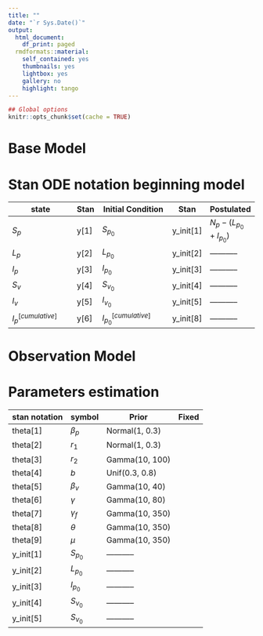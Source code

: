 ```yaml
---
title: ""
date: "`r Sys.Date()`"
output:
  html_document:
    df_print: paged
  rmdformats::material:
    self_contained: yes
    thumbnails: yes
    lightbox: yes
    gallery: no
    highlight: tango
---
```


```r
## Global options
knitr::opts_chunk$set(cache = TRUE)
```


Base Model
=================================
\begin{align}
    S_p'& =
        -\beta_p S_p I_v + r_1 L_p + r_2 I_p
        \\
    L_p'& =
        \beta_p S_p I_v -(b + r_1) L_p
        \\
    I_p'& = 
        b L_p - r_2 I_p
        \\
    S_v'&= 
        -\beta_v S_v I_p - (\gamma + \gamma_f) S_v + (1 - \theta) \mu
        \\
    I_v'&= 
        \beta_v S_v I_p - (\gamma + \gamma_f) I_v +\theta \mu
        \\
    N_p(t)&= 
        S_p + L_p + I_p
\end{align}

Stan ODE notation beginning model
=================================

|state                  |Stan| Initial Condition       |Stan     |Postulated |
|-----------------------|----|-------------------------|---------|-----------|
|$S_p$                  |y[1]| $S_{p_0}$               |y_init[1]|$N_p -
                                                                  (L_{p_0} + 
                                                                  I_{p_0})$  |
|$L_p$                  |y[2]| $L_{p_0}$               |y_init[2]|-----------|
|$I_p$                  |y[3]| $I_{p_0}$               |y_init[3]|-----------|
|$S_v$                  |y[4]| $S_{v_0}$               |y_init[4]|-----------|
|$I_v$                  |y[5]| $I_{v_0}$               |y_init[5]|-----------|
|$I_p^{[cumulative]}$   |y[6]| $I_{p_0}^{[cumulative]}$|y_init[8]|-----------|

Observation Model
=================
\begin{align}
    Y_t &
        \sim \text{Poisson}(\lambda_t), \qquad
    \\
    \lambda_t &
        =  \int_0^t b L_p
    \\
    & b \sim \text{Uniform(0 1)}
\end{align}

Parameters estimation
==========================================

|stan notation| symbol     |Prior          | Fixed      |
|-------------|---------   |---------------|------------|
|theta[1]     |$\beta_p$   | Normal(1, 0.3)|            |
|theta[2]     |$r_1$       | Normal(1, 0.3)|            |
|theta[3]     |$r_2$       | Gamma(10, 100)|            |
|theta[4]     |$b$         | Unif(0.3, 0.8)|            |
|theta[5]     |$\beta_v$   | Gamma(10, 40) |            |
|theta[6]     |$\gamma$    | Gamma(10, 80) |            |
|theta[7]     |$\gamma_f$  | Gamma(10, 350)|            |
|theta[8]     |$\theta$    | Gamma(10, 350)|            |
|theta[9]     |$\mu$       | Gamma(10, 350)|            |
|y_init[1]    |$S_{p_{0}}$ |  -----------  |            |
|y_init[2]    |$L_{p_{0}}$ |  -----------  |            |
|y_init[3]    |$I_{p_{0}}$ |  -----------  |            |
|y_init[4]    |$S_{v_{0}}$ |  -----------  |            |
|y_init[5]    |$S_{v_{0}}$ |  -----------  |            |

